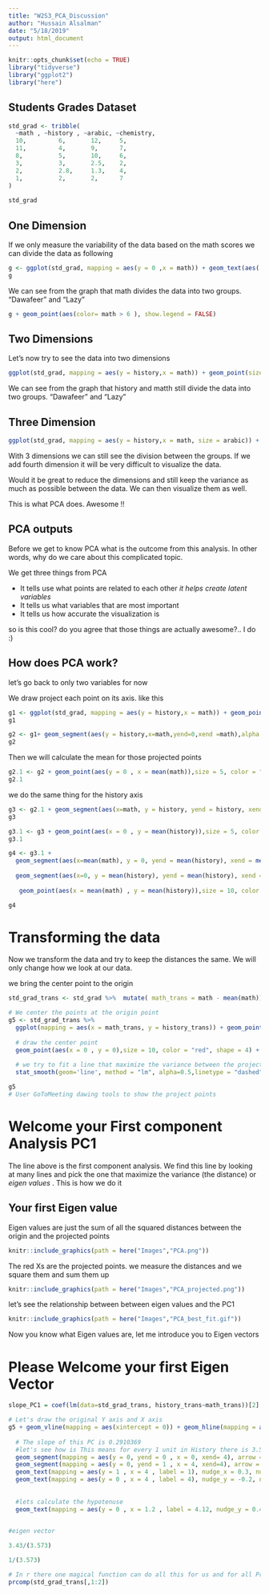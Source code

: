 ```yaml
---
title: "W2S3_PCA_Discussion"
author: "Hussain Alsalman"
date: "5/18/2019"
output: html_document
---
```


```r
knitr::opts_chunk$set(echo = TRUE)
library("tidyverse")
library("ggplot2")
library("here")
```


## Students Grades Dataset 

```r
std_grad <- tribble(
  ~math , ~history , ~arabic, ~chemistry,      
  10,         6,       12,     5,   
  11,         4,       9,      7,  
  8,          5,       10,     6,
  3,          3,       2.5,    2,     
  2,          2.8,     1.3,    4,
  1,          2,       2,      7
)
  
std_grad
```

## One Dimension 

If we only measure the variability of the data based on the math scores we can divide the data as following 

```r
g <- ggplot(std_grad, mapping = aes(y = 0 ,x = math)) + geom_text(aes( label = math)) + geom_point(size = 10, alpha =0.3, fill = "darkgreen")
g
```


We can see from the graph that math divides the data into two groups. "Dawafeer" and "Lazy"

```r
g + geom_point(aes(color= math > 6 ), show.legend = FALSE)
```



## Two Dimensions 

Let's now try to see the data into two dimensions 

```r
ggplot(std_grad, mapping = aes(y = history,x = math)) + geom_point(size = 10, alpha =0.3, fill = "darkgreen")
```


We can see from the graph that history and matth still divide the data into two groups. "Dawafeer" and "Lazy"


## Three Dimension 

```r

ggplot(std_grad, mapping = aes(y = history,x = math, size = arabic)) + geom_point( alpha =0.3, fill = "darkgreen")

```


With 3 dimensions we can still see the division between the groups. If we add fourth dimension it will be very difficult to visualize the data. 

Would it be great to reduce the dimensions and still keep the variance as much as possible between the data. We can then visualize them as well. 

This is what PCA does. Awesome !! 

## PCA outputs 

Before we get to know PCA what is the outcome from this analysis. In other words, why do we care about this complicated topic. 

We get three things from PCA 

- It tells use what points are related to each other _it helps create latent variables_
- It tells us what variables that are most important
- It tells us how accurate the visualization is 

so is this cool? do you agree that those things are actually awesome?.. I do :) 

## How does PCA work? 

let's go back to only two variables for now 

We draw project each point on its axis. like this 

```r
g1 <- ggplot(std_grad, mapping = aes(y = history,x = math)) + geom_point(size = 7, alpha =0.3, fill = "darkgreen")
g1

g2 <- g1+ geom_segment(aes(y = history,x=math,yend=0,xend =math),alpha = 0.4,arrow = arrow(length = unit(0.6,"cm")) , linetype = "dashed", color = "darkgreen", lineend = "round")
g2
```

Then we will calculate the mean for those projected points 

```r
g2.1 <- g2 + geom_point(aes(y = 0 , x = mean(math)),size = 5, color = "red", shape = 4) 
g2.1
```

we do the same thing for the history axis 

```r
g3 <- g2.1 + geom_segment(aes(x=math, y = history, yend = history, xend = 0),alpha= 0.4,arrow = arrow(length = unit(0.6,"cm")) , linetype = "dashed", color = "darkblue", lineend = "round")
g3
```

```r
g3.1 <- g3 + geom_point(aes(x = 0 , y = mean(history)),size = 5, color = "red", shape = 4) 
g3.1
```

```r
g4 <- g3.1 + 
  geom_segment(aes(x=mean(math), y = 0, yend = mean(history), xend = mean(math)),alpha= 0.8,arrow = arrow(length = unit(0.6,"cm")) , linetype = "solid", color = "navy", lineend = "round") +
  
  geom_segment(aes(x=0, y = mean(history), yend = mean(history), xend = mean(math)),alpha= 0.8,arrow = arrow(length = unit(0.6,"cm")) , linetype = "solid", color = "navy", lineend = "round") + 
  
   geom_point(aes(x = mean(math) , y = mean(history)),size = 10, color = "red", shape = 4)

g4
```


# Transforming the data

Now we transform the data and try to keep the distances the same. We will only change how we look at our data. 

we bring the center point to the origin 

```r
std_grad_trans <- std_grad %>%  mutate( math_trans = math - mean(math)) %>% mutate(history_trans = history - mean(history)) 

# We center the points at the origin point 
g5 <- std_grad_trans %>%  
  ggplot(mapping = aes(x = math_trans, y = history_trans)) + geom_point(size = 10, alpha =0.3, fill = "darkgreen") + 
  
  # draw the center point 
  geom_point(aes(x = 0 , y = 0),size = 10, color = "red", shape = 4) +
  
  # we try to fit a line that maximize the variance between the projected points 
  stat_smooth(geom='line', method = "lm", alpha=0.5,linetype = "dashed", color = "red", se=FALSE) 

g5
# User GoToMeeting dawing tools to show the project points 

```



# Welcome your First component Analysis PC1 

The line above is the first component analysis. We find this line by looking at many lines and pick the one that maximize the variance (the distance) or _eigen values_ . This is how we do it 


## Your first Eigen value

Eigen values are just the sum of all the squared distances between the origin and the projected points 

```r
knitr::include_graphics(path = here("Images","PCA.png"))
```


The red Xs are the projected points. we measure the distances and we square them and sum them up 

```r
knitr::include_graphics(path = here("Images","PCA_projected.png"))
```


let's see the relationship between between eigen values and the PC1 

```r
knitr::include_graphics(path = here("Images","PCA_best_fit.gif"))
```


Now you know what Eigen values are, let me introduce you to Eigen vectors 


# Please Welcome your first Eigen Vector 


```r
slope_PC1 = coef(lm(data=std_grad_trans, history_trans~math_trans))[2] 

# Let's draw the original Y axis and X axis 
g5 + geom_vline(mapping = aes(xintercept = 0)) + geom_hline(mapping = aes(yintercept = 0)) +
  
  # The slope of this PC is 0.2910369 
  #let's see how is This means for every 1 unit in History there is 3.5 in math. This PC1 is like a cocktil of H 1: M 3.5
  geom_segment(mapping = aes(y = 0, yend = 0 , x = 0, xend= 4), arrow = arrow(length = unit(0.6,"cm")) ) + 
  geom_segment(mapping = aes(y = 0, yend = 1 , x = 4, xend=4), arrow = arrow(length = unit(0.6,"cm"))) + 
  geom_text(mapping = aes(y = 1 , x = 4 , label = 1), nudge_x = 0.3, nudge_y = -.5 ) + 
  geom_text(mapping = aes(y = 0 , x = 4 , label = 4), nudge_y = -0.2, nudge_x = -1.3 ) +
  
  
  #lets calculate the hypotenuse 
  geom_text(mapping = aes(y = 0 , x = 1.2 , label = 4.12, nudge_y = 0.4)
  
```


```r
#eigen vector 

3.43/(3.573)

1/(3.573)

# In r there one magical function can do all this for us and for all Principle component Analysises. 
prcomp(std_grad_trans[,1:2]) 
```

